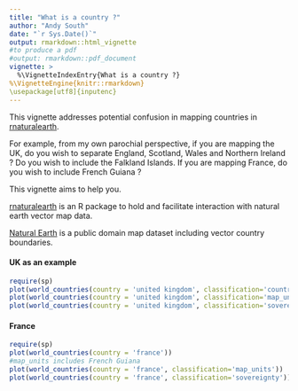 ```yaml
---
title: "What is a country ?"
author: "Andy South"
date: "`r Sys.Date()`"
output: rmarkdown::html_vignette
#to produce a pdf
#output: rmarkdown::pdf_document
vignette: >
  %\VignetteIndexEntry{What is a country ?}
%\VignetteEngine{knitr::rmarkdown}
\usepackage[utf8]{inputenc}
---
```


This vignette addresses potential confusion in mapping countries in [rnaturalearth](https://github.com/AndySouth/rnaturalearth).  
    
For example, from my own parochial perspective, if you are mapping the UK, do you wish to separate England, Scotland, Wales and Northern Ireland ? Do you wish to include the Falkland Islands. If you are mapping France, do you wish to include French Guiana ?

This vignette aims to help you.

[rnaturalearth](https://github.com/AndySouth/rnaturalearth) is an R package to hold and facilitate interaction with natural earth vector map data.

[Natural Earth](http://www.naturalearthdata.com/) is a public domain map dataset including vector country boundaries. 



#### UK as an example
```r

require(sp)
plot(world_countries(country = 'united kingdom', classification='countries'))
plot(world_countries(country = 'united kingdom', classification='map_units'))
plot(world_countries(country = 'united kingdom', classification='sovereignty'))

```

#### France
```r

require(sp)
plot(world_countries(country = 'france'))
#map_units includes French Guiana 
plot(world_countries(country = 'france', classification='map_units'))
plot(world_countries(country = 'france', classification='sovereignty'))

```



